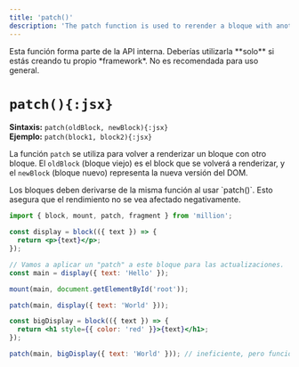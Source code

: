 ```yaml
---
title: 'patch()'
description: 'The patch function is used to rerender a bloque with another bloque.'
---
```



<Callout type="warning">
  Esta función forma parte de la API interna. Deberías utilizarla **solo** si estás creando tu propio *framework*. No es recomendada para uso general.
</Callout>

<br />

# `patch(){:jsx}`

**Sintaxis:** `patch(oldBlock, newBlock){:jsx}`\
**Ejemplo:** `patch(block1, block2){:jsx}`

La función `patch` se utiliza para volver a renderizar un bloque con otro bloque. El `oldBlock` (bloque viejo) es el block que se volverá a renderizar, y el `newBlock` (bloque nuevo) representa la nueva versión del DOM.

<Callout>
  Los bloques deben derivarse de la misma función al usar `patch()`. Esto asegura que el rendimiento no se vea afectado negativamente.
</Callout>

```jsx
import { block, mount, patch, fragment } from 'million';

const display = block(({ text }) => {
  return <p>{text}</p>;
});

// Vamos a aplicar un "patch" a este bloque para las actualizaciones.
const main = display({ text: 'Hello' });

mount(main, document.getElementById('root'));

patch(main, display({ text: 'World' }));

const bigDisplay = block(({ text }) => {
  return <h1 style={{ color: 'red' }}>{text}</h1>;
});

patch(main, bigDisplay({ text: 'World' })); // ineficiente, pero funciona.
```
